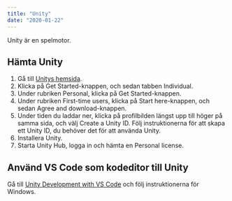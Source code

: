 ```yaml
---
title: "Unity"
date: "2020-01-22"
---
```


Unity är en spelmotor.

## Hämta Unity

1. Gå till [Unitys hemsida](https://unity.com/).
2. Klicka på Get Started-knappen, och sedan tabben Individual.
3. Under rubriken Personal, klicka på Get Started-knappen.
4. Under rubriken First-time users, klicka på Start here-knappen, och sedan Agree and download-knappen.
5. Under tiden du laddar ner, klicka på profilbilden längst upp till höger på samma sida, och välj Create a Unity ID. Följ instruktionerna för att skapa ett Unity ID, du behöver det för att använda Unity.
6. Installera Unity.
7. Starta Unity Hub, logga in och hämta en Personal license.

## Använd VS Code som kodeditor till Unity

Gå till [Unity Development with VS Code](https://code.visualstudio.com/docs/other/unity) och följ instruktionerna för Windows.
